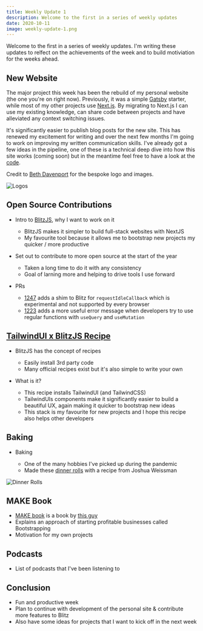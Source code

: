 ```yaml
---
title: Weekly Update 1
description: Welcome to the first in a series of weekly updates
date: 2020-10-11
image: weekly-update-1.png
---
```


Welcome to the first in a series of weekly updates. I'm writing these updates to relfect on the achievements of the week and to build motiviation for the weeks ahead.

## New Website

The major project this week has been the rebuild of my personal website (the one you're on right now). Previously, it was a simple [Gatsby](https://www.gatsbyjs.com/) starter, while most of my other projects use [Next.js](https://nextjs.org/). By migrating to Next.js I can use my existing knowledge, can share code between projects and have alleviated any context switching issues.

It's significantly easier to publish blog posts for the new site. This has renewed my excitement for writing and over the next few months I'm going to work on improving my written communication skills. I've already got a few ideas in the pipeline, one of these is a technical deep dive into how this site works (coming soon) but in the meantime feel free to have a look at the [code](https://github.com/jamiedavenport/jamiedavenport.dev).

Credit to [Beth Davenport](https://bethdavenport.design) for the bespoke logo and images.

![Logos](/images/logos.png)

## Open Source Contributions

- Intro to [BlitzJS](https://blitzjs.com/), why I want to work on it

  - BlitzJS makes it simpler to build full-stack websites with NextJS
  - My favourite tool because it allows me to bootstrap new projects my quicker / more productive

- Set out to contribute to more open source at the start of the year

  - Taken a long time to do it with any consistency
  - Goal of larning more and helping to drive tools I use forward

- PRs
  - [1247](https://github.com/blitz-js/blitz/pull/1247) adds a shim to Blitz for `requestIdleCallback` which is experimental and not supported by every browser
  - [1223](https://github.com/blitz-js/blitz/pull/1223) adds a more useful error message when developers try to use regular functions with `useQuery` and `useMutation`

## [TailwindUI x BlitzJS Recipe](https://github.com/jamiedavenport/blitzjs-tailwindui-recipe)

- BlitzJS has the concept of recipes

  - Easily install 3rd party code
  - Many official recipes exist but it's also simple to write your own

- What is it?

  - This recipe installs TailwindUI (and TailwindCSS)
  - TailwindUIs components make it significantly easier to build a beautiful UX, again making it quicker to bootstrap new ideas
  - This stack is my favourite for new projects and I hope this recipe also helps other developers

## Baking

- Baking

  - One of the many hobbies I've picked up during the pandemic
  - Made these [dinner rolls](https://www.youtube.com/watch?v=M9le93pztbU&t=387s) with a recipe from Joshua Weissman

![Dinner Rolls](/images/dinner-rolls.png)

## MAKE Book

- [MAKE book](https://makebook.io/) is a book by [this guy](https://twitter.com/levelsio)
- Explains an approach of starting profitable businesses called Bootstrapping
- Motivation for my own projects

## Podcasts

- List of podcasts that I've been listening to

## Conclusion

- Fun and productive week
- Plan to continue with development of the personal site & contribute more features to Blitz
- Also have some ideas for projects that I want to kick off in the next week
